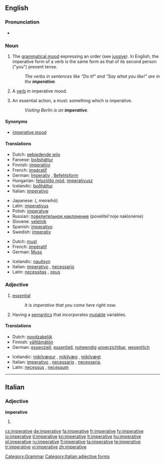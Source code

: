 ==English==

===Pronunciation===
* {{a|US}} {{IPA|/ɪmˈpɛɹ.ə.tɪv/}}

===Noun===
{{en-noun|s|-}}

# {{uncountable|grammar}} The [[grammatical mood]] expressing an order (see [[jussive]]). In English, the imperative form of a verb is the same form as that of its second person ("you") present tense.
#: ''The verbs in sentences like "Do it!" and "Say what you like!" are in the '''imperative'''.''
# {{countable|grammar}} A [[verb]] in imperative mood.
# {{countable}} An essential action, a must: something which is imperative.
#: ''Visiting Berlin is an '''imperative'''.''

====Synonyms====
* {{i|grammatical mood}} [[imperative mood]]

====Translations====
{{trans-top|verbal mood}}
* Dutch: [[gebiedende wijs]] {{m}}
* Faroese: [[boðsháttur]] {{m}}
* Finnish: [[imperatiivi]]
* French: [[impératif]] {{m}}
* German: [[Imperativ]] {{m}}, [[Befehlsform]] {{f}}
* Hungarian: [[felszólító mód]], [[imperativusz]]
* Icelandic: [[boðháttur]] {{m}}
* Italian: [[imperativo]] {{m}}
{{trans-mid}}
* Japanese: {{Jpan|[[命令法]]}} ({{Jpan|[[めいれいほう]]}}, meireihō)
* Latin: [[imperativus]] {{m}}
* Polish: [[imperatyw]] {{m}}
* Russian: [[повелительное наклонение]] (povelítel'noje naklonénie) {{n}}
* Slovene: [[velelnik]] {{m}}
* Spanish: [[imperativo]] {{m}}
* Swedish: [[imperativ]] {{n}}
{{trans-bottom}}

{{trans-top|essential action}}
* Dutch: [[must]] {{m}}
* French: [[impératif]] {{m}}
* German: [[Muss]] {{n}}
{{trans-mid}}
* Icelandic: [[nauðsyn]] {{f}}
* Italian: [[imperativo]] {{m}}, [[necessario]] {{m}}
* Latin: [[necessitas]] {{f}}, [[opus]] {{n}}
{{trans-bottom}}

===Adjective===
{{en-adj}}

# [[essential]]
#: ''It is imperative that you come here right now.''
# {{comptheory}}  Having a [[semantics]] that incorporates [[mutable]] variables.

====Translations====
{{trans-top|essential}}
* Dutch: [[noodzakelijk]]
* Finnish: [[välttämätön]]
* German: [[essenziell]], [[essentiell]], [[notwendig]] [[unverzichtbar]], [[wesentlich]]
{{trans-mid}}
* Icelandic: [[mikilvægur]] {{m}}, [[mikilvæg]] {{f}}, [[mikilvægt]] {{n}}
* Italian: [[imperativo]] {{m}}, [[necessario]] {{m}}, [[necessaria]], {{f}}
* Latin: [[necessus]] {{m}}, [[necessum]] {{n}}
{{trans-bottom}}

{{trans-top|computing}}
{{trans-mid}}
{{trans-bottom}}

[[Category:Grammar]]

----

==Italian==

===Adjective===
'''imperative''' {{p}}

# {{feminine of|imperativo#Adjective|imperativo}}

[[Category:Italian adjective forms]]

[[cs:imperative]]
[[de:imperative]]
[[fa:imperative]]
[[fr:imperative]]
[[fy:imperative]]
[[io:imperative]]
[[it:imperative]]
[[kn:imperative]]
[[lt:imperative]]
[[hu:imperative]]
[[pl:imperative]]
[[ru:imperative]]
[[fi:imperative]]
[[ta:imperative]]
[[te:imperative]]
[[tr:imperative]]
[[vi:imperative]]
[[zh:imperative]]